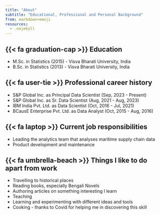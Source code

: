 ```yaml
---
title: "About"
subtitle: "Educational, Professional and Personal Background"
from: markdown+emoji
resources:
  - .nojekyll
---
```


## {{< fa graduation-cap >}} Education
+ M.Sc. in Statistics (2015) - Visva Bharati University, India
+ B.Sc. in Statistics (2013) - Visva Bharati University, India

## {{< fa user-tie >}} Professional career history
+ S&P Global Inc. as Principal Data Scientist (Sep, 2023 - Present)
+ S&P Global Inc. as Sr. Data Scientist (Aug, 2021 - Aug, 2023)
+ IBM India Pvt. Ltd. as Data Scientist (Oct, 2016 - Jul, 2021)
+ BCausE Enterprise Pvt. Ltd. as Data Analyst (Oct, 2015 - Aug, 2016)

## {{< fa laptop >}} Current job responsibilities
+ Leading the analytics team that analyses maritime supply chain data
+ Product development and maintenance 

## {{< fa umbrella-beach >}} Things I like to do apart from work
+ Travelling to historical places
+ Reading books, especially Bengali Novels
+ Authoring articles on something interesting I learn
+ Teaching
+ Learning and experimenting with different ideas and tools 
+ Cooking - thanks to Covid for helping me in discovering this skill